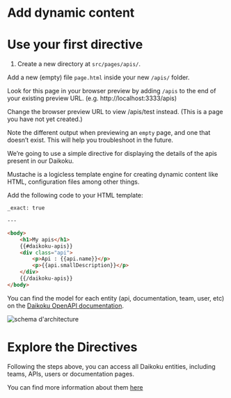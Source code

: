 
# Add dynamic content

# Use your first directive

1. Create a new directory at `src/pages/apis/`.

Add a new (empty) file `page.html` inside your new `/apis/` folder.

Look for this page in your browser preview by adding `/apis` to the end of your existing preview URL. (e.g. http://localhost:3333/apis)

Change the browser preview URL to view /apis/test instead. (This is a page you have not yet created.)

Note the different output when previewing an `empty` page, and one that doesn’t exist. This will help you troubleshoot in the future.

We’re going to use a simple directive for displaying the details of the apis present in our Daikoku. 

Mustache is a logicless template engine for creating dynamic content like HTML, configuration files among other things.

Add the following code to your HTML template:

```html title="src/pages/apis/page.html"
_exact: true

---

<body>
    <h1>My apis</h1>
    {{#daikoku-apis}}
    <div class="api">
        <p>Api : {{api.name}}</p>
        <p>{{api.smallDescription}}</p>
    </div>
    {{/daikoku-apis}}
</body>
```

You can find the model for each entity (api, documentation, team, user, etc) on the [Daikoku OpenAPI documentation](https://maif.github.io/daikoku/openapi#tag/api/operation/apis.patch).

<div style={{textAlign: 'center', width: 500, border: '1px solid #eee', borderRadius: '.25rem' }}>
  <img
    src={APIImage}
    alt="schema d'architecture"
  />
</div>

# Explore the Directives

Following the steps above, you can access all Daikoku entities, including teams, APIs, users or documentation pages.

You can find more information about them [here](https://maif.github.io/daikoku/docs/cli)